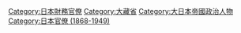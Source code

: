 [[Category:日本財務官僚|Category:日本財務官僚]]
[[Category:大藏省|Category:大藏省]]
[[Category:大日本帝國政治人物|Category:大日本帝國政治人物]]
[[Category:日本官僚_(1868-1949)|Category:日本官僚 (1868-1949)]]